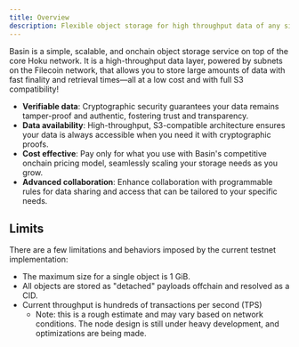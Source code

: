 ```yaml
---
title: Overview
description: Flexible object storage for high throughput data of any size.
---
```



Basin is a simple, scalable, and onchain object storage service on top of the core Hoku network. It
is a high-throughput data layer, powered by subnets on the Filecoin network, that allows you to
store large amounts of data with fast finality and retrieval times—all at a low cost and with full
S3 compatibility!

- **Verifiable data**: Cryptographic security guarantees your data remains tamper-proof and
  authentic, fostering trust and transparency.
- **Data availability**: High-throughput, S3-compatible architecture ensures your data is always
  accessible when you need it with cryptographic proofs.
- **Cost effective**: Pay only for what you use with Basin's competitive onchain pricing model,
  seamlessly scaling your storage needs as you grow.
- **Advanced collaboration**: Enhance collaboration with programmable rules for data sharing and
  access that can be tailored to your specific needs.

## Limits

There are a few limitations and behaviors imposed by the current testnet implementation:

- The maximum size for a single object is 1 GiB.
- All objects are stored as "detached" payloads offchain and resolved as a CID.
- Current throughput is hundreds of transactions per second (TPS)
  - Note: this is a rough estimate and may vary based on network conditions. The node design is
    still under heavy development, and optimizations are being made.
